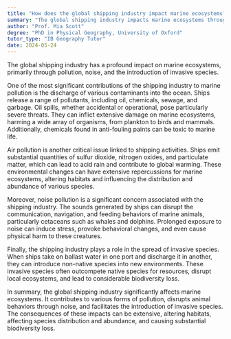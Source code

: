 ```yaml
---
title: "How does the global shipping industry impact marine ecosystems?"
summary: "The global shipping industry impacts marine ecosystems through pollution, noise, and the introduction of invasive species."
author: "Prof. Mia Scott"
degree: "PhD in Physical Geography, University of Oxford"
tutor_type: "IB Geography Tutor"
date: 2024-05-24
---
```


The global shipping industry has a profound impact on marine ecosystems, primarily through pollution, noise, and the introduction of invasive species.

One of the most significant contributions of the shipping industry to marine pollution is the discharge of various contaminants into the ocean. Ships release a range of pollutants, including oil, chemicals, sewage, and garbage. Oil spills, whether accidental or operational, pose particularly severe threats. They can inflict extensive damage on marine ecosystems, harming a wide array of organisms, from plankton to birds and mammals. Additionally, chemicals found in anti-fouling paints can be toxic to marine life.

Air pollution is another critical issue linked to shipping activities. Ships emit substantial quantities of sulfur dioxide, nitrogen oxides, and particulate matter, which can lead to acid rain and contribute to global warming. These environmental changes can have extensive repercussions for marine ecosystems, altering habitats and influencing the distribution and abundance of various species.

Moreover, noise pollution is a significant concern associated with the shipping industry. The sounds generated by ships can disrupt the communication, navigation, and feeding behaviors of marine animals, particularly cetaceans such as whales and dolphins. Prolonged exposure to noise can induce stress, provoke behavioral changes, and even cause physical harm to these creatures.

Finally, the shipping industry plays a role in the spread of invasive species. When ships take on ballast water in one port and discharge it in another, they can introduce non-native species into new environments. These invasive species often outcompete native species for resources, disrupt local ecosystems, and lead to considerable biodiversity loss.

In summary, the global shipping industry significantly affects marine ecosystems. It contributes to various forms of pollution, disrupts animal behaviors through noise, and facilitates the introduction of invasive species. The consequences of these impacts can be extensive, altering habitats, affecting species distribution and abundance, and causing substantial biodiversity loss.
    